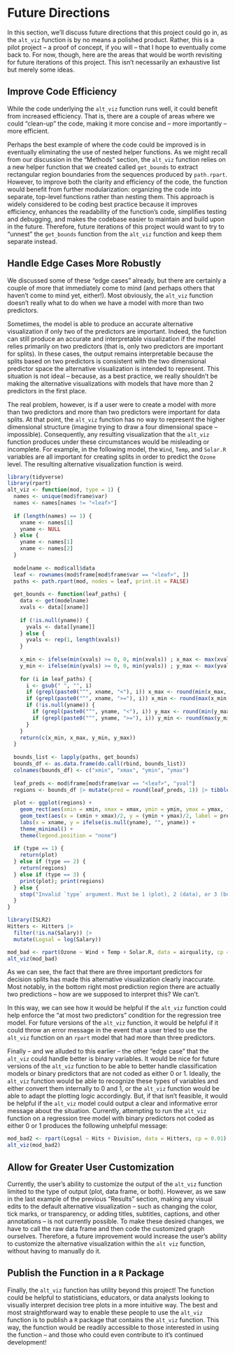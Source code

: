 # Future Directions

In this section, we'll discuss future directions that this project could go in, as the `alt_viz` function is by no means a polished product. Rather, this is a pilot project -- a proof of concept, if you will -- that I hope to eventually come back to. For now, though, here are the areas that would be worth revisiting for future iterations of this project. This isn't necessarily an exhaustive list but merely some ideas.

## Improve Code Efficiency

While the code underlying the `alt_viz` function runs well, it could benefit from increased efficiency. That is, there are a couple of areas where we could "clean-up" the code, making it more concise and -- more importantly -- more efficient. 

Perhaps the best example of where the code could be improved is in eventually eliminating the use of nested helper functions. As we might recall from our discussion in the “Methods” section, the `alt_viz` function relies on a new helper function that we created called `get_bounds` to extract rectangular region boundaries from the sequences produced by `path.rpart`. However, to improve both the clarity and efficiency of the code, the function would benefit from further modularization: organizing the code into separate, top-level functions rather than nesting them. This approach is widely considered to be coding best practice because it improves efficiency, enhances the readability of the function’s code, simplifies testing and debugging, and makes the codebase easier to maintain and build upon in the future. Therefore, future iterations of this project would want to try to "unnest" the `get_bounds` function from the `alt_viz` function and keep them separate instead.

## Handle Edge Cases More Robustly

We discussed some of these "edge cases" already, but there are certainly a couple of more that immediately come to mind (and perhaps others that haven't come to mind yet, either!). Most obviously, the `alt_viz` function doesn't really what to do when we have a model with more than two predictors.

Sometimes, the model is able to produce an accurate alternative visualization if only two of the predictors are important. Indeed, the function can still produce an accurate and interpretable visualization if the model relies primarily on two predictors (that is, only two predictors are important for splits). In these cases, the output remains interpretable because the splits based on two predictors is consistent with the two dimensional predictor space the alternative visualization is intended to represent. This situation is not ideal -- because, as a best practice, we really shouldn't be making the alternative visualizations with models that have more than 2 predictors in the first place.

The real problem, however, is if a user were to create a model with more than two predictors and more than two predictors were important for data splits. At that point, the `alt_viz` function has no way to represent the higher dimensional structure (imagine trying to draw a four dimensional space -- impossible). Consequently, any resulting visualization that the `alt_viz` function produces under these circumstances would be misleading or incomplete. For example, in the following model, the `Wind`, `Temp`, and `Solar.R` variables are all important for creating splits in order to predict the `Ozone` level. The resulting alternative visualization function is weird.

```r
library(tidyverse)
library(rpart)
alt_viz <- function(mod, type = 1) {
  names <- unique(mod$frame$var)
  names <- names[names != "<leaf>"]
  
  if (length(names) == 1) {
    xname <- names[1]
    yname <- NULL
  } else {
    yname <- names[1]
    xname <- names[2]
  }
  
  modelname <- mod$call$data
  leaf <- rownames(mod$frame[mod$frame$var == "<leaf>", ])
  paths <- path.rpart(mod, nodes = leaf, print.it = FALSE)
  
  get_bounds <- function(leaf_paths) {
    data <- get(modelname)
    xvals <- data[[xname]]
    
    if (!is.null(yname)) {
      yvals <- data[[yname]]
    } else {
      yvals <- rep(1, length(xvals))
    }
    
    x_min <- ifelse(min(xvals) >= 0, 0, min(xvals)) ; x_max <- max(xvals)
    y_min <- ifelse(min(yvals) >= 0, 0, min(yvals)) ; y_max <- max(yvals)
    
    for (i in leaf_paths) {
      i <- gsub(" ", "", i)
      if (grepl(paste0("^", xname, "<"), i)) x_max <- round(min(x_max, as.numeric(sub(paste0(xname, "<"), "", i))), 1)
      if (grepl(paste0("^", xname, ">="), i)) x_min <- round(max(x_min, as.numeric(sub(paste0(xname, ">="), "", i))), 1)
      if (!is.null(yname)) {
        if (grepl(paste0("^", yname, "<"), i)) y_max <- round(min(y_max, as.numeric(sub(paste0(yname, "<"), "", i))), 1)
        if (grepl(paste0("^", yname, ">="), i)) y_min <- round(max(y_min, as.numeric(sub(paste0(yname, ">="), "", i))), 1)
      }
    }
    return(c(x_min, x_max, y_min, y_max))
  }
  
  bounds_list <- lapply(paths, get_bounds)
  bounds_df <- as.data.frame(do.call(rbind, bounds_list))
  colnames(bounds_df) <- c("xmin", "xmax", "ymin", "ymax")
  
  leaf_preds <- mod$frame[mod$frame$var == "<leaf>", "yval"]
  regions <- bounds_df |> mutate(pred = round(leaf_preds, 1)) |> tibble()
  
  plot <- ggplot(regions) +
    geom_rect(aes(xmin = xmin, xmax = xmax, ymin = ymin, ymax = ymax, fill = pred), color = "black", alpha = 0.5) +
    geom_text(aes(x = (xmin + xmax)/2, y = (ymin + ymax)/2, label = pred), size = 3.5) +
    labs(x = xname, y = ifelse(is.null(yname), "", yname)) +
    theme_minimal() +
    theme(legend.position = "none")
  
  if (type == 1) {
    return(plot)
  } else if (type == 2) {
    return(regions)
  } else if (type == 3) {
    print(plot); print(regions)
  } else {
    stop("Invalid `type` argument. Must be 1 (plot), 2 (data), or 3 (both).")
  }
}
```

```r
library(ISLR2)
Hitters <- Hitters |>
  filter(!is.na(Salary)) |>
  mutate(Logsal = log(Salary))
```

```r
mod_bad <- rpart(Ozone ~ Wind + Temp + Solar.R, data = airquality, cp = 0.01)
alt_viz(mod_bad)
```

As we can see, the fact that there are three important predictors for decision splits has made this alternative visualization clearly inaccurate. Most notably, in the bottom right most prediction region there are actually two predictions -- how are we supposed to interpret this? We can't.

In this way, we can see how it would be helpful if the `alt_viz` function could help enforce the "at most two predictors" condition for the regression tree model. For future versions of the `alt_viz` function, it would be helpful if it could throw an error message in the event that a user tried to use the `alt_viz` function on an `rpart` model that had more than three predictors.

Finally -- and we alluded to this earlier -- the other "edge case" that the `alt_viz` could handle better is binary variables. It would be nice for future versions of the `alt_viz` function to be able to better handle classification models or binary predictors that are not coded as either 0 or 1. Ideally, the `alt_viz` function would be able to recognize these types of variables and either convert them internally to 0 and 1, or the `alt_viz` function would be able to adapt the plotting logic accordingly.  But, if that isn't feasible, it would be helpful if the `alt_viz` model could output a clear and informative error message about the situation. Currently, attempting to run the `alt_viz` function on a regression tree model with binary predictors not coded as either 0 or 1 produces the following unhelpful message:

```r
mod_bad2 <- rpart(Logsal ~ Hits + Division, data = Hitters, cp = 0.01)
alt_viz(mod_bad2)
```

## Allow for Greater User Customization

Currently, the user's ability to customize the output of the `alt_viz` function limited to the type of output (plot, data frame, or both). However, as we saw in the last example of the previous "Results" section, making any visual edits to the default alternative visualization -- such as changing the color, tick marks, or transparency, or adding titles, subtitles, captions, and other annotations -- is not currently possible. To make these desired changes, we have to call the raw data frame and then code the customized graph ourselves. Therefore, a future improvement would increase the user's ability to customize the alternative visualization within the `alt viz` function, without having to manually do it.

## Publish the Function in a `R` Package

Finally, the `alt_viz` function has utility beyond this project! The function could be helpful to statisticians, educators, or data analysts looking to visually interpret decision tree plots in a more intuitive way. The best and most straightforward way to enable these people to use the `alt_viz` function is to publish a `R` package that contains the `alt_viz` function. This way, the function would be readily accessible to those interested in using the function -- and those who could even contribute to it's continued development!
